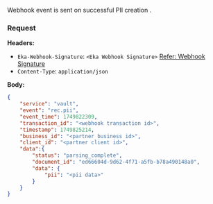 Webhook event is sent on successful PII creation .

### Request
**Headers:**

- `Eka-Webhook-Signature`: `<Eka Webhook Signature>`  [Refer: Webhook Signature](/api-reference/connect/webhooks/webhook-signature)
- `Content-Type`: `application/json`

**Body:**

```json
{
    "service": "vault",
    "event": "rec.pii",
    "event_time": 1749822309,
    "transaction_id": "<webhook transaction id>",
    "timestamp": 1749825214,
    "business_id": "<partner business id>",
    "client_id": "<partner client id>",
    "data":{
        "status": "parsing_complete",
        "document_id": "ed66604d-9d62-4f71-a5fb-b78a490148a0",
        "data": {
            "pii": "<pii data>"
        }
    }
}
```